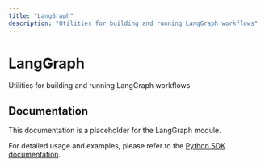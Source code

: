 ```yaml
---
title: "LangGraph"
description: "Utilities for building and running LangGraph workflows"
---
```


# LangGraph

Utilities for building and running LangGraph workflows

## Documentation

This documentation is a placeholder for the LangGraph module.

For detailed usage and examples, please refer to the [Python SDK documentation](/reference/sdk/python).
